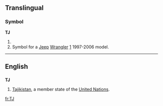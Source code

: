 ==Translingual==
===Symbol===
'''TJ'''
# {{SI-unit|tera|joule|[[work]] or [[energy]]}}
# Symbol for a [[Jeep]] [[Wrangler]] [http://en.wikipedia.org/wiki/Jeep_Wrangler#TJ_.281996-2006.29] 1997-2006 model.

----

==English==
==={{abbreviation}}===
'''TJ'''
#[[Tajikistan]], a member state of the [[United Nations]].

[[fr:TJ]]